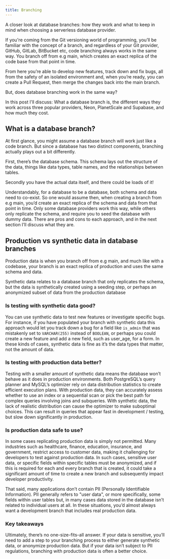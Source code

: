 ```yaml
---
title: Branching
---
```



A closer look at database branches: how they work and what to keep in mind when choosing a serverless database provider.

If you're coming from the Git versioning world of programming, you’ll be familiar with the concept of a branch, and regardless of your Git provider, GitHub, GitLab, BitBucket etc, code branching always works in the same way. You branch off from e.g main, which creates an exact replica of the code base from that point in time.

From here you’re able to develop new features, track down and fix bugs, all from the safety of an isolated environment and, when you’re ready, you can create a Pull Request, then merge the changes back into the main branch.

But, does database branching work in the same way?

In this post I'll discuss: What a database branch is, the different ways they work across three popular providers, Neon, PlanetScale and Supabase, and how much they cost.

## What is a database branch?

At first glance, you might assume a database branch will work just like a code branch. But since a database has two distinct components, branching actually plays out a bit differently.

First, there’s the database schema. This schema lays out the structure of the data, things like data types, table names, and the relationships between tables.

Secondly you have the actual data itself, and there could be loads of it!

Understandably, for a database to be a database, both schema and data need to co-exist. So one would assume then, when creating a branch from e.g main, you’d create an exact replica of the schema and data from that point in time. Only some database providers work this way, while others only replicate the schema, and require you to seed the database with dummy data. There are pros and cons to each approach, and in the next section I’ll discuss what they are.

## Production vs synthetic data in database branches

Production data is when you branch off from e.g main, and much like with a codebase, your branch is an exact replica of production and uses the same schema and data.

Synthetic data relates to a database branch that only replicates the schema, but the data is synthetically created using a seeding step, or perhaps an anonymized subset of data from the production database

### Is testing with synthetic data good?

You can use synthetic data to test new features or investigate specific bugs. For instance, if you have populated your branch with synthetic data this approach would let you track down a bug for a field like `is_admin` that was mistakenly set to `VARCHAR(255)` instead of `BOOLEAN`, or perhaps you could create a new feature and add a new field, such as user_age, for a form. In these kinds of cases, synthetic data is fine as it’s the data types that matter, not the amount of data.

### Is testing with production data better?

Testing with a smaller amount of synthetic data means the database won’t behave as it does in production environments. Both PostgreSQL’s query planner and MySQL’s optimizer rely on data distribution statistics to create efficient execution plans. With production data, they can accurately assess whether to use an index or a sequential scan or pick the best path for complex queries involving joins and subqueries. With synthetic data, the lack of realistic distribution can cause the optimizer to make suboptimal choices. This can result in queries that appear fast in development / testing, but slow down significantly in production.

### Is production data safe to use?

In some cases replicating production data is simply not permitted. Many industries such as healthcare, finance, education, insurance, and government, restrict access to customer data, making it challenging for developers to test against production data. In such cases, sensitive user data, or specific fields within specific tables must be anonymized, and if this is required for each and every branch that is created, it could take a significant amount of time to create a new branch and subsequently impact developer productivity.

That said, many applications don’t contain PII (Personally Identifiable Information). PII generally refers to "user data", or more specifically, some fields within user tables but, in many cases data stored in the database isn’t related to individual users at all. In these situations, you’d almost always want a development branch that includes real production data.

### Key takeaways

Ultimately, there’s no one-size-fits-all answer. If your data is sensitive, you’ll need to add a step to your branching process to either generate synthetic data, or anonymize production data. But if your data isn’t subject to PII regulations, branching with production data is often a better choice.

<BranchTypesTable />
